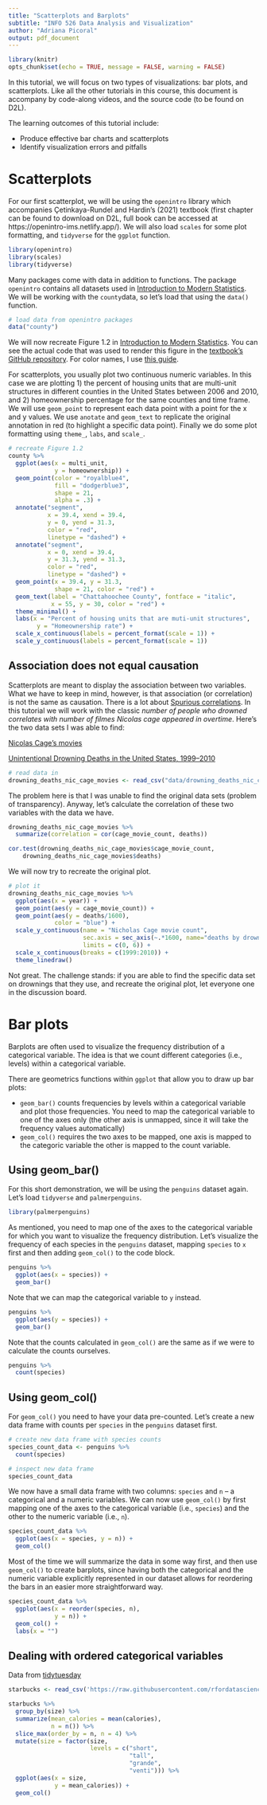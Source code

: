 ```yaml
---
title: "Scatterplots and Barplots"
subtitle: "INFO 526 Data Analysis and Visualization"
author: "Adriana Picoral"
output: pdf_document
---
```


```r
library(knitr)
opts_chunk$set(echo = TRUE, message = FALSE, warning = FALSE)
```

In this tutorial, we will focus on two types of visualizations: bar plots, and scatterplots. Like all the other tutorials in this course, this document is accompany by code-along videos, and the source code (to be found on D2L). 

The learning outcomes of this tutorial include:

* Produce effective bar charts and scatterplots
* Identify visualization errors and pitfalls

# Scatterplots

For our first scatterplot, we will be using the `openintro` library which accompanies Çetinkaya-Rundel and Hardin's (2021) textbook (first chapter can be found to download on D2L, full book can be accessed at https://openintro-ims.netlify.app/). We will also load `scales` for some plot formatting, and `tidyverse` for the `ggplot` function.

```r
library(openintro)
library(scales)
library(tidyverse)
```

Many packages come with data in addition to functions. The package `openintro` contains all datasets used in [Introduction to Modern Statistics](https://openintro-ims.netlify.app/). We will be working with the `county`data, so let's load that using the `data()` function.

```r
# load data from openintro packages
data("county")
```

We will now recreate Figure 1.2 in [Introduction to Modern Statistics](https://openintro-ims.netlify.app/). You can see the actual code that was used to render this figure in the [textbook's GitHub repository](https://github.com/OpenIntroStat/ims/blob/main/01-data-hello.Rmd). For color names, I use [this guide](http://www.stat.columbia.edu/~tzheng/files/Rcolor.pdf).

For scatterplots, you usually plot two continuous numeric variables. In this case we are plotting 1) the percent of housing units that are multi-unit structures in different counties in the United States between 2006 and 2010, and 2) homeownership percentage for the same counties and time frame. We will use `geom_point` to represent each data point with a point for the x and y values. We use `anotate` and `geom_text` to replicate the original annotation in red (to highlight a specific data point). Finally we do some plot formatting using `theme_`, `labs`, and `scale_`.

```r
# recreate Figure 1.2
county %>%
  ggplot(aes(x = multi_unit,
             y = homeownership)) +
  geom_point(color = "royalblue4",
             fill = "dodgerblue3",
             shape = 21,
             alpha = .3) +
  annotate("segment",
           x = 39.4, xend = 39.4,
           y = 0, yend = 31.3,
           color = "red",
           linetype = "dashed") +
  annotate("segment",
           x = 0, xend = 39.4,
           y = 31.3, yend = 31.3,
           color = "red",
           linetype = "dashed") +
  geom_point(x = 39.4, y = 31.3,
             shape = 21, color = "red") +
  geom_text(label = "Chattahoochee County", fontface = "italic",
            x = 55, y = 30, color = "red") +
  theme_minimal() +
  labs(x = "Percent of housing units that are muti-unit structures",
        y = "Homeownership rate") +
  scale_x_continuous(labels = percent_format(scale = 1)) +
  scale_y_continuous(labels = percent_format(scale = 1)) 
```

## Association does not equal causation

Scatterplots are meant to display the association between two variables. What we have to keep in mind, however, is that association (or correlation) is not the same as causation. There is a lot about [Spurious correlations](http://tylervigen.com/spurious-correlations). In this tutorial we will work with the classic *number of people who drowned correlates with number of filmes Nicolas cage appeared in overtime*. Here's the two data sets I was able to find:

[Nicolas Cage's movies](https://www.kaggle.com/eharlett/nic-cage-movies)

[Unintentional Drowning Deaths in the United States, 1999–2010](https://www.cdc.gov/nchs/data/databriefs/db149_table.pdf#1)


```r
# read data in
drowning_deaths_nic_cage_movies <- read_csv("data/drowning_deaths_nic_cage_movies.csv")
```

The problem here is that I was unable to find the original data sets (problem of transparency). Anyway, let's calculate the correlation of these two variables with the data we have.

```r
drowning_deaths_nic_cage_movies %>%
  summarize(correlation = cor(cage_movie_count, deaths))

cor.test(drowning_deaths_nic_cage_movies$cage_movie_count, 
    drowning_deaths_nic_cage_movies$deaths)
```

We will now try to recreate the original plot.

```r
# plot it
drowning_deaths_nic_cage_movies %>%
  ggplot(aes(x = year)) +
  geom_point(aes(y = cage_movie_count)) +
  geom_point(aes(y = deaths/1600),
             color = "blue") +
  scale_y_continuous(name = "Nicholas Cage movie count",
                     sec.axis = sec_axis(~.*1600, name="deaths by drowning in the US"),
                     limits = c(0, 6)) +
  scale_x_continuous(breaks = c(1999:2010)) +
  theme_linedraw()

```

Not great. The challenge stands: if you are able to find the specific data set on drownings that they use, and recreate the original plot, let everyone one in the discussion board.

# Bar plots

Barplots are often used to visualize the frequency distribution of a categorical variable. The idea is that we count different categories (i.e., levels) within a categorical variable. 

There are geometrics functions within `ggplot` that allow you to draw up bar plots:

- `geom_bar()` counts frequencies by levels within a categorical variable and plot those frequencies. You need to map the categorical variable to one of the axes only (the other axis is unmapped, since it will take the frequency values automatically)
- `geom_col()` requires the two axes to be mapped, one axis is mapped to the categoric variable the other is mapped to the count variable.

## Using geom_bar()

For this short demonstration, we will be using the `penguins` dataset again. Let's load `tidyverse` and `palmerpenguins`.

```r
library(palmerpenguins)
```

As mentioned, you need to map one of the axes to the categorical variable for which you want to visualize the frequency distribution. Let's visualize the frequency of each species in the `penguins` dataset, mapping `species` to `x` first and then adding `geom_col()` to the code block.

```r
penguins %>%
  ggplot(aes(x = species)) +
  geom_bar()
```

Note that we can map the categorical variable to `y` instead.

```r
penguins %>%
  ggplot(aes(y = species)) +
  geom_bar()
```


Note that the counts calculated in `geom_col()` are the same as if we were to calculate the counts ourselves.

```r
penguins %>%
  count(species)
```

## Using geom_col()

For `geom_col()` you need to have your data pre-counted. Let's create a new data frame with counts per `species` in the `penguins` dataset first.

```r
# create new data frame with species counts
species_count_data <- penguins %>%
  count(species)

# inspect new data frame
species_count_data
```

We now have a small data frame with two columns: `species` and `n` -- a categorical and a numeric variables. We can now use `geom_col()` by first mapping one of the axes to the categorical variable (i.e., `species`) and the other to the numeric variable (i.e., `n`).

```r
species_count_data %>%
  ggplot(aes(x = species, y = n)) +
  geom_col()
```


Most of the time we will summarize the data in some way first, and then use `geom_col()` to create barplots, since having both the categorical and the numeric variable explicitly represented in our dataset allows for reordering the bars in an easier more straightforward way.

```r
species_count_data %>%
  ggplot(aes(x = reorder(species, n), 
             y = n)) +
  geom_col() +
  labs(x = "")
```

## Dealing with ordered categorical variables

Data from [tidytuesday](https://github.com/rfordatascience/tidytuesday/blob/master/data/2021/2021-12-21/readme.md)

```r
starbucks <- read_csv('https://raw.githubusercontent.com/rfordatascience/tidytuesday/master/data/2021/2021-12-21/starbucks.csv')
```

```r
starbucks %>%
  group_by(size) %>%
  summarize(mean_calories = mean(calories),
            n = n()) %>%
  slice_max(order_by = n, n = 4) %>%
  mutate(size = factor(size,
                       levels = c("short",
                                  "tall",
                                  "grande",
                                  "venti"))) %>%
  ggplot(aes(x = size,
             y = mean_calories)) +
  geom_col()
```


